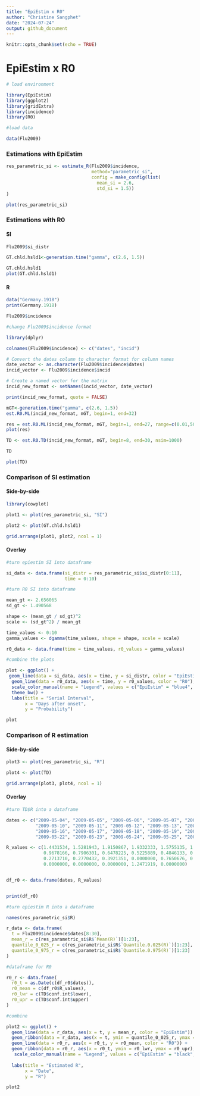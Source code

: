 ```yaml
---
title: "EpiEstim x R0"
author: "Christine Sangphet"
date: "2024-07-24"
output: github_document
---
```


```r
knitr::opts_chunk$set(echo = TRUE)
```

# **EpiEstim x R0**

```r
# load environment

library(EpiEstim)
library(ggplot2)
library(gridExtra)
library(incidence)
library(R0)
```

```r
#load data

data(Flu2009)
```

### **Estimations with EpiEstim**

```r
res_parametric_si <- estimate_R(Flu2009$incidence, 
                                method="parametric_si",
                                config = make_config(list(
                                  mean_si = 2.6, 
                                  std_si = 1.5))
)
```

```r
plot(res_parametric_si)
```

### **Estimations with R0**

#### SI

```r
Flu2009$si_distr
```

```r
GT.chld.hsld1<-generation.time("gamma", c(2.6, 1.5))

GT.chld.hsld1
plot(GT.chld.hsld1)
```

#### R

```r
data("Germany.1918")
print(Germany.1918)
```

```r
Flu2009$incidence
```

```r
#change Flu2009$incidence format

library(dplyr)

colnames(Flu2009$incidence) <- c("dates", "incid")

# Convert the dates column to character format for column names
date_vector <- as.character(Flu2009$incidence$dates)
incid_vector <- Flu2009$incidence$incid

# Create a named vector for the matrix
incid_new_format <- setNames(incid_vector, date_vector)

print(incid_new_format, quote = FALSE)

```

```r
mGT<-generation.time("gamma", c(2.6, 1.5))
est.R0.ML(incid_new_format, mGT, begin=1, end=32)
```

```r
res = est.R0.ML(incid_new_format, mGT, begin=1, end=27, range=c(0.01,50))
plot(res)
```

```r
TD <- est.R0.TD(incid_new_format, mGT, begin=8, end=30, nsim=1000)
```

```r
TD
```

```r
plot(TD)
```

### Comparison of SI estimation

#### Side-by-side

```r
library(cowplot)

plot1 <- plot(res_parametric_si, "SI")

plot2 <- plot(GT.chld.hsld1)

grid.arrange(plot1, plot2, ncol = 1)
```

#### Overlay

```r
#turn epiestim SI into dataframe

si_data <- data.frame(si_distr = res_parametric_si$si_distr[0:11],
                      time = 0:10)

#turn R0 SI into dataframe

mean_gt <- 2.656065
sd_gt <- 1.490568 

shape <- (mean_gt / sd_gt)^2
scale <- (sd_gt^2) / mean_gt

time_values <- 0:10
gamma_values <- dgamma(time_values, shape = shape, scale = scale)

r0_data <- data.frame(time = time_values, r0_values = gamma_values)

#combine the plots

plot <- ggplot() +
 geom_line(data = si_data, aes(x = time, y = si_distr, color = "EpiEstim"), size = 1) +
  geom_line(data = r0_data, aes(x = time, y = r0_values, color = "R0"), size = 1) +
  scale_color_manual(name = "Legend", values = c("EpiEstim" = "blue4", "R0" = "lightblue1")) +
  theme_bw() +
  labs(title = "Serial Interval",
       x = "Days after onset",
       y = "Probability")

plot
```

### Comparison of R estimation

#### Side-by-side

```r
plot3 <- plot(res_parametric_si, "R")

plot4 <- plot(TD)

grid.arrange(plot3, plot4, ncol = 1)
```

#### Overlay

```r
#turn TD$R into a dataframe

dates <- c("2009-05-04", "2009-05-05", "2009-05-06", "2009-05-07", "2009-05-08", "2009-05-09", 
           "2009-05-10", "2009-05-11", "2009-05-12", "2009-05-13", "2009-05-14", "2009-05-15", 
           "2009-05-16", "2009-05-17", "2009-05-18", "2009-05-19", "2009-05-20", "2009-05-21", 
           "2009-05-22", "2009-05-23", "2009-05-24", "2009-05-25", "2009-05-26")

R_values <- c(1.4431534, 1.5281943, 1.9150867, 1.9332333, 1.5755135, 1.1801216, 
              0.9678166, 0.7906301, 0.6478225, 0.5225889, 0.4846133, 0.3834813, 
              0.2713710, 0.2770432, 0.3921351, 0.0000000, 0.7650676, 0.0000000, 
              0.0000000, 0.0000000, 0.0000000, 1.2471919, 0.0000000)


df_r0 <- data.frame(dates, R_values)


print(df_r0)
```

```r
#turn epiestim R into a dataframe 

names(res_parametric_si$R)

r_data <- data.frame(
  t = Flu2009$incidence$dates[8:30],
  mean_r = c(res_parametric_si$R$`Mean(R)`)[1:23],
  quantile_0_025_r = c(res_parametric_si$R$`Quantile.0.025(R)`)[1:23],
  quantile_0_975_r = c(res_parametric_si$R$`Quantile.0.975(R)`)[1:23]
)

#dataframe for R0

r0_r <- data.frame(
  r0_t = as.Date(c(df_r0$dates)),
  r0_mean = c(df_r0$R_values),
  r0_lwr = c(TD$conf.int$lower),
  r0_upr = c(TD$conf.int$upper)
)

#combine

plot2 <- ggplot() +
  geom_line(data = r_data, aes(x = t, y = mean_r, color = "EpiEstim")) +
  geom_ribbon(data = r_data, aes(x = t, ymin = quantile_0_025_r, ymax = quantile_0_975_r), alpha = 0.2, fill = "black") +
  geom_line(data = r0_r, aes(x = r0_t, y = r0_mean, color = "R0")) +
  geom_ribbon(data = r0_r, aes(x = r0_t, ymin = r0_lwr, ymax = r0_upr), alpha = 0.2, fill = "violetred") +
   scale_color_manual(name = "Legend", values = c("EpiEstim" = "black", "R0" = "violetred")) +
  
  labs(title = "Estimated R",
       x = "Date",
       y = "R")

plot2
```
